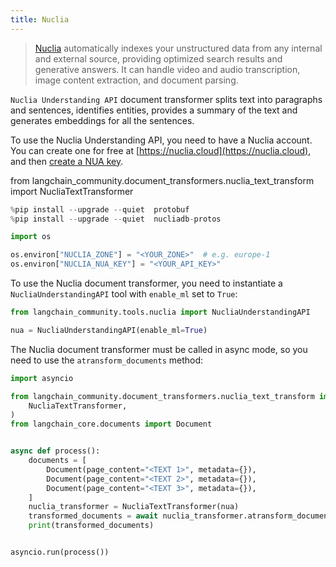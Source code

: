 ```yaml
---
title: Nuclia
---
```


>[Nuclia](https://nuclia.com) automatically indexes your unstructured data from any internal and external source, providing optimized search results and generative answers. It can handle video and audio transcription, image content extraction, and document parsing.

`Nuclia Understanding API` document transformer splits text into paragraphs and sentences, identifies entities, provides a summary of the text and generates embeddings for all the sentences.

To use the Nuclia Understanding API, you need to have a Nuclia account. You can create one for free at [https://nuclia.cloud](https://nuclia.cloud), and then [create a NUA key](https://docs.nuclia.dev/docs/docs/using/understanding/intro).

from langchain_community.document_transformers.nuclia_text_transform import NucliaTextTransformer


```python
%pip install --upgrade --quiet  protobuf
%pip install --upgrade --quiet  nucliadb-protos
```


```python
import os

os.environ["NUCLIA_ZONE"] = "<YOUR_ZONE>"  # e.g. europe-1
os.environ["NUCLIA_NUA_KEY"] = "<YOUR_API_KEY>"
```

To use the Nuclia document transformer, you need to instantiate a `NucliaUnderstandingAPI` tool with `enable_ml` set to `True`:


```python
from langchain_community.tools.nuclia import NucliaUnderstandingAPI

nua = NucliaUnderstandingAPI(enable_ml=True)
```

The Nuclia document transformer must be called in async mode, so you need to use the `atransform_documents` method:


```python
import asyncio

from langchain_community.document_transformers.nuclia_text_transform import (
    NucliaTextTransformer,
)
from langchain_core.documents import Document


async def process():
    documents = [
        Document(page_content="<TEXT 1>", metadata={}),
        Document(page_content="<TEXT 2>", metadata={}),
        Document(page_content="<TEXT 3>", metadata={}),
    ]
    nuclia_transformer = NucliaTextTransformer(nua)
    transformed_documents = await nuclia_transformer.atransform_documents(documents)
    print(transformed_documents)


asyncio.run(process())
```
